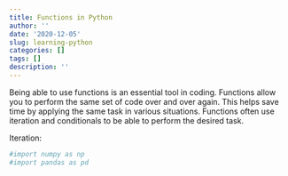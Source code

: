 ```yaml
---
title: Functions in Python
author: ''
date: '2020-12-05'
slug: learning-python
categories: []
tags: []
description: ''
---
```

Being able to use functions is an essential tool in coding. Functions allow you to perform the same set of code over and over again. This helps save time by applying the same task in various situations. Functions often use iteration and conditionals to be able to perform the desired task.

Iteration:

```python
#import numpy as np
#import pandas as pd
```

